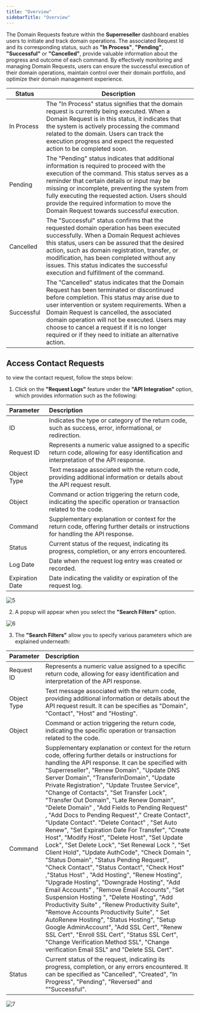```yaml
---
title: "Overview"
sidebarTitle: "Overview"
---
```


The Domain Requests feature within the **Superreseller** dashboard enables users to initiate and track domain operations. The associated Request Id and its corresponding status, such as **"In Process"**, **"Pending"**, **"Successful"** or **"Cancelled"**, provide valuable information about the progress and outcome of each command. By effectively monitoring and managing Domain Requests, users can ensure the successful execution of their domain operations, maintain control over their domain portfolio, and optimize their domain management experience.

| Status     | Description                                                                                                                                                                                                                                                                                                                                                                                          |
|------------|------------------------------------------------------------------------------------------------------------------------------------------------------------------------------------------------------------------------------------------------------------------------------------------------------------------------------------------------------------------------------------------------------|
| In Process | The "In Process" status signifies that the domain request is currently being executed. When a Domain Request is in this status, it indicates that the system is actively processing the command related to the domain. Users can track the execution progress and expect the requested action to be completed soon.                                                                                  |
| Pending    | The "Pending" status indicates that additional information is required to proceed with the execution of the command. This status serves as a reminder that certain details or input may be missing or incomplete, preventing the system from fully executing the requested action. Users should provide the required information to move the Domain Request towards successful execution.            |
| Cancelled  | The "Successful" status confirms that the requested domain operation has been executed successfully. When a Domain Request achieves this status, users can be assured that the desired action, such as domain registration, transfer, or modification, has been completed without any issues. This status indicates the successful execution and fulfillment of the command.                         |
| Successful | The "Cancelled" status indicates that the Domain Request has been terminated or discontinued before completion. This status may arise due to user intervention or system requirements. When a Domain Request is cancelled, the associated domain operation will not be executed. Users may choose to cancel a request if it is no longer required or if they need to initiate an alternative action. |

## Access Contact Requests
to view the contact request, follow the steps below:

1. Click on the **"Request Logs"** feature under the **"API Integration"** option, which provides information such as the following:

| Parameter       | Description                                                                                                                             |
| :-------------- | :-------------------------------------------------------------------------------------------------------------------------------------- |
| ID              | Indicates the type or category of the return code, such as success, error, informational, or redirection.                               |
| Request ID      | Represents a numeric value assigned to a specific return code, allowing for easy identification and interpretation of the API response. |
| Object Type     | Text message associated with the return code, providing additional information or details about the API request result.                 |
| Object          | Command or action triggering the return code, indicating the specific operation or transaction related to the code.                     |
| Command         | Supplementary explanation or context for the return code, offering further details or instructions for handling the API response.       |
| Status          | Current status of the request, indicating its progress, completion, or any errors encountered.                                          |
| Log Date        | Date when the request log entry was created or recorded.                                                                                |
| Expiration Date | Date indicating the validity or expiration of the request log.                                                                          |

![5](/images/apiimages/5.png)

2. A popup will appear when you select the  **"Search Filters"** option.

![6](/images/apiimages/6.png)

3. The **"Search Filters"** allow you to specify various parameters which are explained underneath:

| Parameter   | Description                                                                                                                                                                                                                                                                                                                                                                                                                                                                                                                                                                                                                                                                                                                                                                                                                                                                                                                                                                                                                                                                                                                                                                                                                                                                                                                                                                          |
| :---------- | :----------------------------------------------------------------------------------------------------------------------------------------------------------------------------------------------------------------------------------------------------------------------------------------------------------------------------------------------------------------------------------------------------------------------------------------------------------------------------------------------------------------------------------------------------------------------------------------------------------------------------------------------------------------------------------------------------------------------------------------------------------------------------------------------------------------------------------------------------------------------------------------------------------------------------------------------------------------------------------------------------------------------------------------------------------------------------------------------------------------------------------------------------------------------------------------------------------------------------------------------------------------------------------------------------------------------------------------------------------------------------------- |
| Request ID  | Represents a numeric value assigned to a specific return code, allowing for easy identification and interpretation of the API response.                                                                                                                                                                                                                                                                                                                                                                                                                                                                                                                                                                                                                                                                                                                                                                                                                                                                                                                                                                                                                                                                                                                                                                                                                                              |
| Object Type | Text message associated with the return code, providing additional information or details about the API request result. It can be specifies as "Domain", "Contact", "Host" and "Hosting".                                                                                                                                                                                                                                                                                                                                                                                                                                                                                                                                                                                                                                                                                                                                                                                                                                                                                                                                                                                                                                                                                                                                                                                            |
| Object      | Command or action triggering the return code, indicating the specific operation or transaction related to the code.                                                                                                                                                                                                                                                                                                                                                                                                                                                                                                                                                                                                                                                                                                                                                                                                                                                                                                                                                                                                                                                                                                                                                                                                                                                                  |
| Command     | Supplementary explanation or context for the return code, offering further details or instructions for handling the API response. It can be specified with "Superreseller", "Renew Domain", "Update DNS Server Domain", "TransferInDomain", "Update Private Registration", "Update Trustee Service", "Change of Contacts", "Set Transfer Lock", "Transfer Out Domain", "Late Renew Domain", "Delete Domain" , "Add Fields to Pending Request" , "Add Docs to Pending Request"," Create Contact", "Update Contact". "Delete Contact" , "Set Auto Renew", "Set Expiration Date For Transfer", "Create Host", "Modify Host", "Delete Host", "Set Update Lock", "Set Delete Lock", "Set Renewal Lock ", "Set Client Hold", "Update AuthCode", "Check Domain ", "Status Domain", "Status Pending Request", "Check Contact", "Status Contact", "Check Host" ,"Status Host" , "Add Hosting", "Renew Hosting", "Upgrade Hosting", "Downgrade Hosting", "Add Email Accounts" , "Remove Email Accounts", "Set Suspension Hosting ", "Delete Hosting", "Add Productivity Suite" , "Renew Productivity Suite", "Remove Accounts Productivity Suite", " Set AutoRenew Hosting", "Status Hosting", "Setup Google AdminAccount", "Add SSL Cert", "Renew SSL Cert", "Enroll SSL Cert", "Status SSL Cert", "Change Verification Method SSL", "Change verification Email SSL" and "Delete SSL Cert". |
| Status      | Current status of the request, indicating its progress, completion, or any errors encountered. It can be specified as "Cancelled", "Created", "In Progress", "Pending", "Reversed" and ""Successful".                                                                                                                                                                                                                                                                                                                                                                                                                                                                                                                                                                                                                                                                                                                                                                                                                                                                                                                                                                                                                                                                                                                                                                                |

![7](/images/apiimages/7.png)